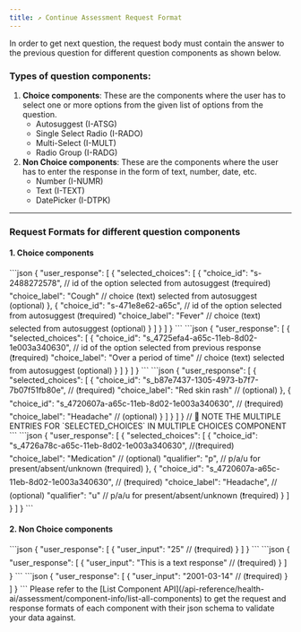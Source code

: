 ```yaml
---
title: ↗️ Continue Assessment Request Format
---
```


In order to get next question, the request body must contain the answer to the previous question for different question components as shown below.
### Types of question components:
1. **Choice components**:
    These are the components where the user has to select one or more options from the given list of options from the question.
    * Autosuggest (I-ATSG)
    * Single Select Radio (I-RADO)
    * Multi-Select (I-MULT)
    * Radio Group (I-RADG)
2. **Non Choice components**:
    These are the components where the user has to enter the response in the form of text, number, date, etc.
    - Number (I-NUMR)
    - Text (I-TEXT)
    - DatePicker (I-DTPK)
---

### Request Formats for different question components
#### 1. Choice components
<AccordionGroup>
  <Accordion title="Autosuggest (I-ATSG)">
```json
{
    "user_response": [
        {
            "selected_choices": [
                {
                    "choice_id": "s-2488272578", // id of the option selected from autosuggest (❗️required)
                    "choice_label": "Cough"      // choice (text) selected from autosuggest (optional)
                },
                {
                    "choice_id": "s-471e8e62-a65c", // id of the option selected from autosuggest (❗️required)
                    "choice_label": "Fever"      // choice (text) selected from autosuggest (optional)
                }
            ]
        }
    ]
}
```
  </Accordion>

  <Accordion title="Single Select Radio (I-RADO)">
```json
{   
    "user_response": [
        {
            "selected_choices": [
                {
                    "choice_id":  "s_4725efa4-a65c-11eb-8d02-1e003a340630", // id of the option selected from previous response (❗️required)
                    "choice_label": "Over a period of time"      // choice (text) selected from autosuggest (optional)
                }
            ]
        }
    ]
}
```
  </Accordion>
  <Accordion title="Multi-Select (I-MULT)">
```json
{
    "user_response": [
        {
            "selected_choices": [
                {
                    "choice_id": "s_b87e7437-1305-4973-b7f7-7b07f51fb80e",  // (❗️required)
                    "choice_label": "Red skin rash"  // (optional)
                },
                {
                    "choice_id": "s_4720607a-a65c-11eb-8d02-1e003a340630",  // (❗️required)
                    "choice_label": "Headache"   // (optional)
                }
            ]
        }
    ]
}
// 📌 NOTE THE MULTIPLE ENTRIES FOR `SELECTED_CHOICES` IN MULTIPLE CHOICES COMPONENT
```
  </Accordion>
  <Accordion title="Radio Group (I-RADG)">
```json
{
    "user_response": [
        {
            "selected_choices": [
                {
                    "choice_id": "s_4726a78c-a65c-11eb-8d02-1e003a340630",  //(❗️required)
                    "choice_label": "Medication"  // (optional)
                    "qualifier": "p",     // p/a/u for present/absent/unknown (❗️required)
                },
                {
                    "choice_id": "s_4720607a-a65c-11eb-8d02-1e003a340630",  // (❗️required)
                    "choice_label": "Headache",   // (optional)
                    "qualifier": "u"     // p/a/u for present/absent/unknown (❗️required)
                }
            ]
        }
    ]
}
```
  </Accordion>
</AccordionGroup>

#### 2. Non Choice components
<AccordionGroup>
  <Accordion title="Number (I-NUMR)">
```json
{   
    "user_response": [
        {
            "user_input": "25"      // (❗️required)
        }
    ]
}
```
  </Accordion>
   <Accordion title="Text (I-TEXT)">
```json
{   
    "user_response": [
        {
            "user_input": "This is a text response"     // (❗️required)
        }
    ]
}
```
  </Accordion>
   <Accordion title="DatePicker (I-DTPK)">
```json
{   
    "user_response": [
        {
            "user_input": "2001-03-14"     // (❗️required)
        }
    ]
}
```
  </Accordion>
</AccordionGroup>

<Tip>
Please refer to the [List Component API](/api-reference/health-ai/assessment/component-info/list-all-components) to get the request and response formats of each component with their json schema to validate your data against.
</Tip>
